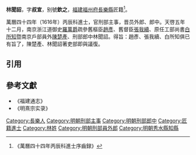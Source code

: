 '''林聞詔'''，字'''叔宣'''，别號'''欽之'''，[[福建|福建]][[福州府|福州府]][[長樂縣|長樂縣]]匠籍<ref>《萬曆四十四年丙辰科進士序齒録》</ref>。

萬曆四十四年（1616年）丙辰科進士，官刑部主事，晋员外郎、郎中。天啓五年十二月，南京浙江道御史[[羅萬爵|羅萬爵]]疏參舊樞臣[[趙彥|趙彥]]、舊督臣[[張我續|張我續]]、原任工部尚書[[白所知|白所知]]暨南京戶部員外[[陳楚產|陳楚產]]、刑部郎中林聞詔。得旨：趙彥、張我續、白所知俱已有旨了，陳楚產、林聞詔著吏部即與議復。

==引用==
{{reflist}}

==參考文獻==
*《福建通志》
*《明熹宗实录》
{{start box}}
{{s-off}}
{{s-before|[[吳其貴|吳其貴]]}}
{{s-title|明朝秀水縣知縣|1616年－1619年}}
{{s-after|[[湯齊|湯齊]]}}
{{end box}}

{{萬曆四十四年丙辰科殿試金榜}}
{{DEFAULTSORT:Lin林}}
[[Category:長樂人|Category:長樂人]]
[[Category:明朝刑部主事|Category:明朝刑部主事]]
[[Category:明朝刑部郎中|Category:明朝刑部郎中]]
[[Category:匠籍進士|Category:匠籍進士]]
[[Category:林姓|Category:林姓]]
[[Category:明朝刑部員外郎|Category:明朝刑部員外郎]]
[[Category:明朝秀水縣知縣|Category:明朝秀水縣知縣]]